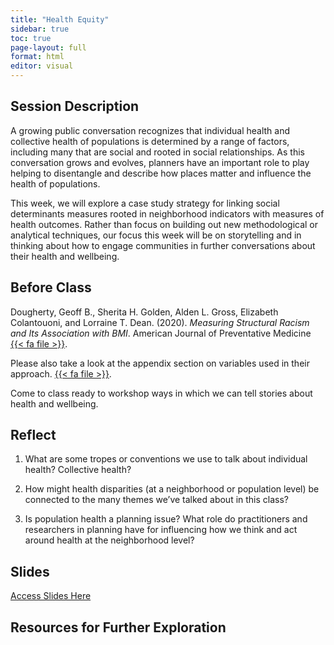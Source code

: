 ```yaml
---
title: "Health Equity"
sidebar: true
toc: true
page-layout: full
format: html
editor: visual
---
```


## Session Description

A growing public conversation recognizes that individual health and collective health of populations is determined by a range of factors, including many that are social and rooted in social relationships. As this conversation grows and evolves, planners have an important role to play helping to disentangle and describe how places matter and influence the health of populations.

This week, we will explore a case study strategy for linking social determinants measures rooted in neighborhood indicators with measures of health outcomes. Rather than focus on building out new methodological or analytical techniques, our focus this week will be on storytelling and in thinking about how to engage communities in further conversations about their health and wellbeing.

## Before Class

Dougherty, Geoff B., Sherita H. Golden, Alden L. Gross, Elizabeth Colantouoni, and Lorraine T. Dean. (2020). *Measuring Structural Racism and Its Association with BMI*. American Journal of Preventative Medicine [{{< fa file >}}](https://uofi.box.com/s/65u4jr3a9hdonv6ecx4gu4gt8x4ajhgs).

Please also take a look at the appendix section on variables used in their approach. [{{< fa file >}}](https://uofi.box.com/s/s7lu07rj1tdy5us2e4prc1vvtq8p62na).

Come to class ready to workshop ways in which we can tell stories about health and wellbeing.

## Reflect

1.  What are some tropes or conventions we use to talk about individual health? Collective health?

2.  How might health disparities (at a neighborhood or population level) be connected to the many themes we've talked about in this class?

3.  Is population health a planning issue? What role do practitioners and researchers in planning have for influencing how we think and act around health at the neighborhood level?

## Slides

[Access Slides Here](https://uofi.box.com/s/5d9g03jbfaatb29896vt022e2wwep8vs)

## Resources for Further Exploration
